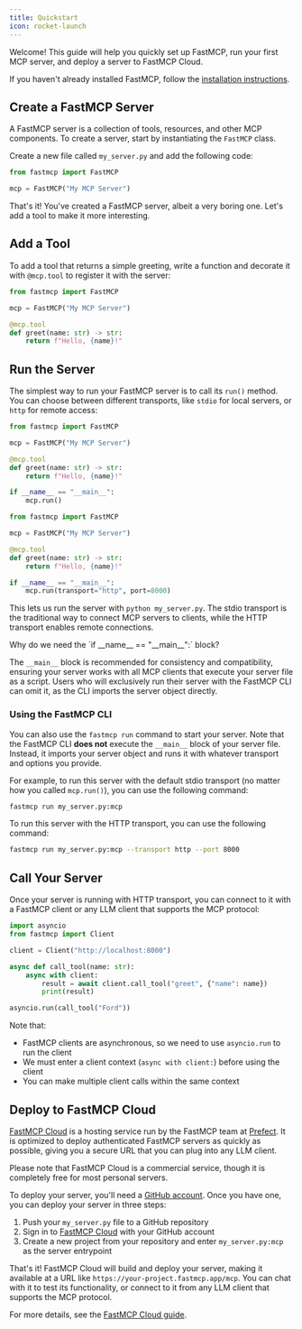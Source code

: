 ```yaml
---
title: Quickstart
icon: rocket-launch
---
```


Welcome! This guide will help you quickly set up FastMCP, run your first MCP server, and deploy a server to FastMCP Cloud.

If you haven't already installed FastMCP, follow the [installation instructions](/getting-started/installation).

## Create a FastMCP Server

A FastMCP server is a collection of tools, resources, and other MCP components. To create a server, start by instantiating the `FastMCP` class. 

Create a new file called `my_server.py` and add the following code:

```python my_server.py
from fastmcp import FastMCP

mcp = FastMCP("My MCP Server")
```


That's it! You've created a FastMCP server, albeit a very boring one. Let's add a tool to make it more interesting.


## Add a Tool

To add a tool that returns a simple greeting, write a function and decorate it with `@mcp.tool` to register it with the server:

```python my_server.py {5-7}
from fastmcp import FastMCP

mcp = FastMCP("My MCP Server")

@mcp.tool
def greet(name: str) -> str:
    return f"Hello, {name}!"
```


## Run the Server

The simplest way to run your FastMCP server is to call its `run()` method. You can choose between different transports, like `stdio` for local servers, or `http` for remote access:

<CodeGroup>

```python my_server.py (stdio) {9, 10}
from fastmcp import FastMCP

mcp = FastMCP("My MCP Server")

@mcp.tool
def greet(name: str) -> str:
    return f"Hello, {name}!"

if __name__ == "__main__":
    mcp.run()
```

```python my_server.py (HTTP) {9, 10}
from fastmcp import FastMCP

mcp = FastMCP("My MCP Server")

@mcp.tool
def greet(name: str) -> str:
    return f"Hello, {name}!"

if __name__ == "__main__":
    mcp.run(transport="http", port=8000)
```

</CodeGroup>

This lets us run the server with `python my_server.py`. The stdio transport is the traditional way to connect MCP servers to clients, while the HTTP transport enables remote connections.

<Tip>
Why do we need the `if __name__ == "__main__":` block?

The `__main__` block is recommended for consistency and compatibility, ensuring your server works with all MCP clients that execute your server file as a script. Users who will exclusively run their server with the FastMCP CLI can omit it, as the CLI imports the server object directly.
</Tip>

### Using the FastMCP CLI

You can also use the `fastmcp run` command to start your server. Note that the FastMCP CLI **does not** execute the `__main__` block of your server file. Instead, it imports your server object and runs it with whatever transport and options you provide.

For example, to run this server with the default stdio transport (no matter how you called `mcp.run()`), you can use the following command:
```bash
fastmcp run my_server.py:mcp
```

To run this server with the HTTP transport, you can use the following command:
```bash
fastmcp run my_server.py:mcp --transport http --port 8000
```

## Call Your Server

Once your server is running with HTTP transport, you can connect to it with a FastMCP client or any LLM client that supports the MCP protocol:

```python my_client.py
import asyncio
from fastmcp import Client

client = Client("http://localhost:8000")

async def call_tool(name: str):
    async with client:
        result = await client.call_tool("greet", {"name": name})
        print(result)

asyncio.run(call_tool("Ford"))
```

Note that:
- FastMCP clients are asynchronous, so we need to use `asyncio.run` to run the client
- We must enter a client context (`async with client:`) before using the client
- You can make multiple client calls within the same context

## Deploy to FastMCP Cloud


[FastMCP Cloud](https://fastmcp.cloud) is a hosting service run by the FastMCP team at [Prefect](https://www.prefect.io/fastmcp). It is optimized to deploy authenticated FastMCP servers as quickly as possible, giving you a secure URL that you can plug into any LLM client.

<Info>
Please note that FastMCP Cloud is a commercial service, though it is completely free for most personal servers.
</Info>

To deploy your server, you'll need a [GitHub account](https://github.com). Once you have one, you can deploy your server in three steps:

1. Push your `my_server.py` file to a GitHub repository
2. Sign in to [FastMCP Cloud](https://fastmcp.cloud) with your GitHub account
3. Create a new project from your repository and enter `my_server.py:mcp` as the server entrypoint

That's it! FastMCP Cloud will build and deploy your server, making it available at a URL like `https://your-project.fastmcp.app/mcp`. You can chat with it to test its functionality, or connect to it from any LLM client that supports the MCP protocol.

For more details, see the [FastMCP Cloud guide](/deployment/fastmcp-cloud).